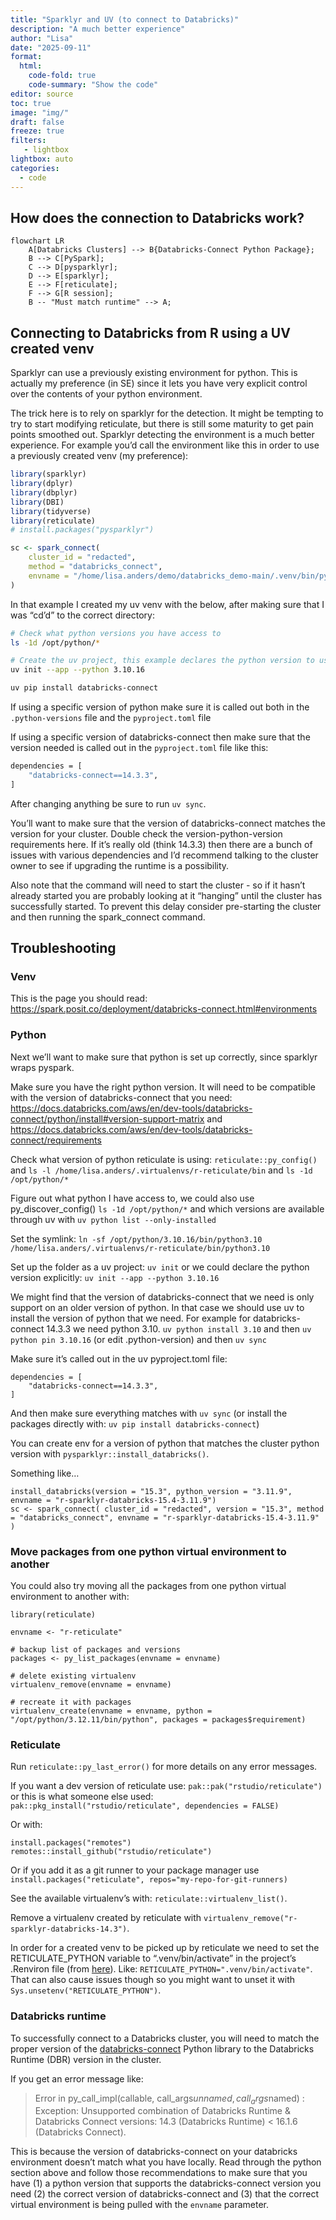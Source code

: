 ```yaml
---
title: "Sparklyr and UV (to connect to Databricks)"
description: "A much better experience"
author: "Lisa"
date: "2025-09-11"
format:
  html:
    code-fold: true
    code-summary: "Show the code"
editor: source
toc: true
image: "img/"
draft: false
freeze: true
filters:
   - lightbox
lightbox: auto
categories:
  - code
---
```


## How does the connection to Databricks work?

```mermaid
flowchart LR
    A[Databricks Clusters] --> B{Databricks-Connect Python Package};
    B --> C[PySpark];
    C --> D[pysparklyr];
    D --> E[sparklyr];
    E --> F[reticulate];
    F --> G[R session];
    B -- "Must match runtime" --> A;
```

## Connecting to Databricks from R using a UV created venv

Sparklyr can use a previously existing environment for python. This is actually my preference (in SE) since it lets you have very explicit control over the contents of your python environment.

The trick here is to rely on sparklyr for the detection. It might be tempting to try to start modifying reticulate, but there is still some maturity to get pain points smoothed out. Sparklyr detecting the environment is a much better experience. For example you'd call the environment like this in order to use a previously created venv (my preference):

``` r
library(sparklyr)
library(dplyr)
library(dbplyr)
library(DBI)
library(tidyverse)
library(reticulate)
# install.packages("pysparklyr")

sc <- spark_connect(
    cluster_id = "redacted",
    method = "databricks_connect",
    envname = "/home/lisa.anders/demo/databricks_demo-main/.venv/bin/python",
)
```

In that example I created my uv venv with the below, after making sure that I was "cd'd" to the correct directory:

``` bash
# Check what python versions you have access to
ls -1d /opt/python/*

# Create the uv project, this example declares the python version to use explicitly. Make sure this matches a version you have access to.
uv init --app --python 3.10.16

uv pip install databricks-connect
```

If using a specific version of python make sure it is called out both in the `.python-versions` file and the `pyproject.toml` file

If using a specific version of databricks-connect then make sure that the version needed is called out in the `pyproject.toml` file like this:

``` bash
dependencies = [
    "databricks-connect==14.3.3",
]
```

After changing anything be sure to run `uv sync`.

You'll want to make sure that the version of databricks-connect matches the version for your cluster. Double check the version-python-version requirements here. If it's really old (think 14.3.3) then there are a bunch of issues with various dependencies and I'd recommend talking to the cluster owner to see if upgrading the runtime is a possibility.

Also note that the command will need to start the cluster - so if it hasn't already started you are probably looking at it "hanging" until the cluster has successfully started. To prevent this delay consider pre-starting the cluster and then running the spark_connect command.

## Troubleshooting

### Venv

This is the page you should read: <https://spark.posit.co/deployment/databricks-connect.html#environments>

### Python

Next we'll want to make sure that python is set up correctly, since sparklyr wraps pyspark.

Make sure you have the right python version. It will need to be compatible with the version of databricks-connect that you need: <https://docs.databricks.com/aws/en/dev-tools/databricks-connect/python/install#version-support-matrix> and <https://docs.databricks.com/aws/en/dev-tools/databricks-connect/requirements>

Check what version of python reticulate is using: `reticulate::py_config()` and `ls -l /home/lisa.anders/.virtualenvs/r-reticulate/bin` and `ls -1d /opt/python/*`

Figure out what python I have access to, we could also use py_discover_config() `ls -1d /opt/python/*` and which versions are available through uv with `uv python list --only-installed`

Set the symlink: `ln -sf /opt/python/3.10.16/bin/python3.10 /home/lisa.anders/.virtualenvs/r-reticulate/bin/python3.10`

Set up the folder as a uv project: `uv init` or we could declare the python version explicitly: `uv init --app --python 3.10.16`

We might find that the version of databricks-connect that we need is only support on an older version of python. In that case we should use uv to install the version of python that we need. For example for databricks-connect 14.3.3 we need python 3.10. `uv python install 3.10` and then `uv python pin 3.10.16` (or edit .python-version) and then `uv sync`

Make sure it's called out in the uv pyproject.toml file:

```         
dependencies = [
    "databricks-connect==14.3.3",
]
```

And then make sure everything matches with `uv sync` (or install the packages directly with: `uv pip install databricks-connect`)

You can create env for a version of python that matches the cluster python version with `pysparklyr::install_databricks()`.

Something like…

```         
install_databricks(version = "15.3", python_version = "3.11.9", envname = "r-sparklyr-databricks-15.4-3.11.9") 
sc <- spark_connect( cluster_id = "redacted", version = "15.3", method = "databricks_connect", envname = "r-sparklyr-databricks-15.4-3.11.9" )
```

### Move packages from one python virtual environment to another

You could also try moving all the packages from one python virtual environment to another with:

```         
library(reticulate)

envname <- "r-reticulate"

# backup list of packages and versions
packages <- py_list_packages(envname = envname)

# delete existing virtualenv
virtualenv_remove(envname = envname)

# recreate it with packages
virtualenv_create(envname = envname, python = "/opt/python/3.12.11/bin/python", packages = packages$requirement)
```

### Reticulate

Run `reticulate::py_last_error()` for more details on any error messages.

If you want a dev version of reticulate use: `pak::pak("rstudio/reticulate")` or this is what someone else used: `pak::pkg_install("rstudio/reticulate", dependencies = FALSE)`

Or with:

```         
install.packages("remotes")
remotes::install_github("rstudio/reticulate")
```

Or if you add it as a git runner to your package manager use `install.packages("reticulate", repos="my-repo-for-git-runners)`

See the available virtualenv's with: `reticulate::virtualenv_list()`.

Remove a virtualenv created by reticulate with `virtualenv_remove("r-sparklyr-databricks-14.3")`.

In order for a created venv to be picked up by reticulate we need to set the RETICULATE_PYTHON variable to ".venv/bin/activate" in the project's .Renviron file (from [here](https://ryjohnson09.quarto.pub/stepping-stones/docs/R/reticulate/proj-settings.html)). Like: `RETICULATE_PYTHON=".venv/bin/activate"`. That can also cause issues though so you might want to unset it with `Sys.unsetenv("RETICULATE_PYTHON")`.

### Databricks runtime

To successfully connect to a Databricks cluster, you will need to match the proper version of the [databricks-connect](https://pypi.org/project/databricks-connect/) Python library to the Databricks Runtime (DBR) version in the cluster.

If you get an error message like:

> Error in py_call_impl(callable, call_args$unnamed, call_args$named) : Exception: Unsupported combination of Databricks Runtime & Databricks Connect versions: 14.3 (Databricks Runtime) \< 16.1.6 (Databricks Connect).

This is because the version of databricks-connect on your databricks environment doesn't match what you have locally. Read through the python section above and follow those recommendations to make sure that you have (1) a python version that supports the databricks-connect version you need (2) the correct version of databricks-connect and (3) that the correct virtual environment is being pulled with the `envname` parameter.
